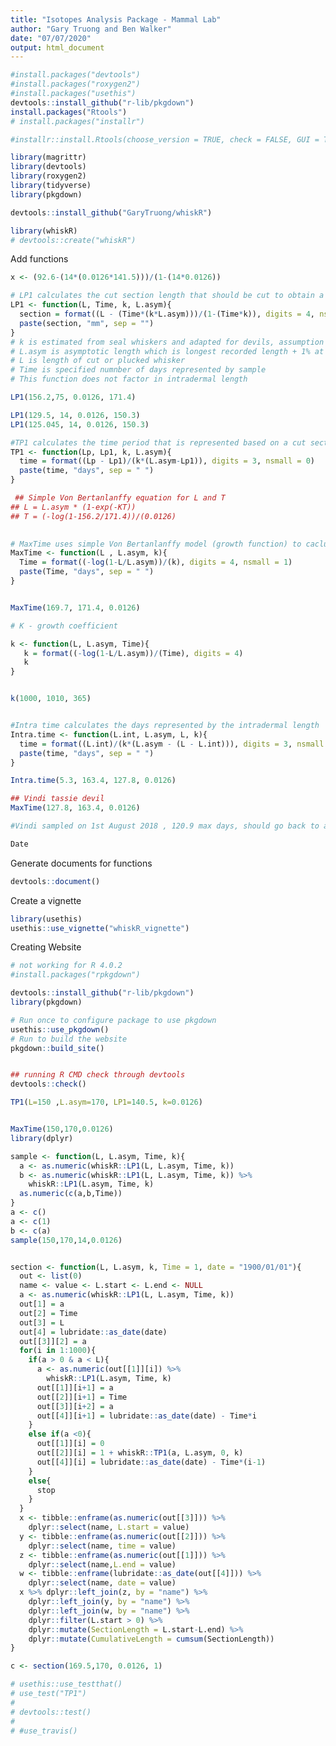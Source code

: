 ```yaml
---
title: "Isotopes Analysis Package - Mammal Lab"
author: "Gary Truong and Ben Walker"
date: "07/07/2020"
output: html_document
---
```


```r
#install.packages("devtools")
#install.packages("roxygen2")
#install.packages("usethis")
devtools::install_github("r-lib/pkgdown")
install.packages("Rtools")
# install.packages("installr")

#installr::install.Rtools(choose_version = TRUE, check = FALSE, GUI = TRUE,  page_with_download_url = "https://cran.r-project.org/bin/windows/Rtools/")

library(magrittr)
library(devtools)
library(roxygen2)
library(tidyverse)
library(pkgdown)

devtools::install_github("GaryTruong/whiskR")

library(whiskR)
# devtools::create("whiskR")
```

Add functions 
```r
x <- (92.6-(14*(0.0126*141.5)))/(1-(14*0.0126))

# LP1 calculates the cut section length that should be cut to obtain a defined time period. 
LP1 <- function(L, Time, k, L.asym){
  section = format((L - (Time*(k*L.asym)))/(1-(Time*k)), digits = 4, nsmall = 1)
  paste(section, "mm", sep = "")
}
# k is estimated from seal whiskers and adapted for devils, assumption that whiskers fall out after 1 year
# L.asym is asymptotic length which is longest recorded length + 1% at the given position
# L is length of cut or plucked whisker
# Time is specified numnber of days represented by sample
# This function does not factor in intradermal length 

LP1(156.2,75, 0.0126, 171.4)

LP1(129.5, 14, 0.0126, 150.3)
LP1(125.045, 14, 0.0126, 150.3)

#TP1 calculates the time period that is represented based on a cut section 
TP1 <- function(Lp, Lp1, k, L.asym){
  time = format((Lp - Lp1)/(k*(L.asym-Lp1)), digits = 3, nsmall = 0)
  paste(time, "days", sep = " ")
}

 ## Simple Von Bertanlanffy equation for L and T
## L = L.asym * (1-exp(-KT))
## T = (-log(1-156.2/171.4))/(0.0126)
  

# MaxTime uses simple Von Bertanlanffy model (growth function) to caclulate maximum theoretically time that the sample whisker represents
MaxTime <- function(L , L.asym, k){
  Time = format((-log(1-L/L.asym))/(k), digits = 4, nsmall = 1)
  paste(Time, "days", sep = " ")
}


MaxTime(169.7, 171.4, 0.0126)  

# K - growth coefficient

k <- function(L, L.asym, Time){
   k = format((-log(1-L/L.asym))/(Time), digits = 4)
   k
}


k(1000, 1010, 365)


#Intra time calculates the days represented by the intradermal length
Intra.time <- function(L.int, L.asym, L, k){
  time = format((L.int)/(k*(L.asym - (L - L.int))), digits = 3, nsmall = 0)
  paste(time, "days", sep = " ")
}

Intra.time(5.3, 163.4, 127.8, 0.0126)

## Vindi tassie devil
MaxTime(127.8, 163.4, 0.0126)

#Vindi sampled on 1st August 2018 , 120.9 max days, should go back to april 

Date

```


Generate documents for functions
```r
devtools::document()
```





Create a vignette
```r
library(usethis)
usethis::use_vignette("whiskR_vignette")
```

Creating  Website
```r
# not working for R 4.0.2
#install.packages("rpkgdown")

devtools::install_github("r-lib/pkgdown")
library(pkgdown)

# Run once to configure package to use pkgdown
usethis::use_pkgdown()
# Run to build the website
pkgdown::build_site()


## running R CMD check through devtools
devtools::check()
```

```r
TP1(L=150 ,L.asym=170, LP1=140.5, k=0.0126)


MaxTime(150,170,0.0126)
library(dplyr)

sample <- function(L, L.asym, Time, k){
  a <- as.numeric(whiskR::LP1(L, L.asym, Time, k)) 
  b <- as.numeric(whiskR::LP1(L, L.asym, Time, k)) %>%
    whiskR::LP1(L.asym, Time, k)
  as.numeric(c(a,b,Time))
}
a <- c()
a <- c(1)
b <- c(a)
sample(150,170,14,0.0126)


section <- function(L, L.asym, k, Time = 1, date = "1900/01/01"){
  out <- list(0)
  name <- value <- L.start <- L.end <- NULL
  a <- as.numeric(whiskR::LP1(L, L.asym, Time, k))
  out[1] = a
  out[2] = Time
  out[3] = L
  out[4] = lubridate::as_date(date)
  out[[3]][2] = a
  for(i in 1:1000){
    if(a > 0 & a < L){
      a <- as.numeric(out[[1]][i]) %>%
        whiskR::LP1(L.asym, Time, k)
      out[[1]][i+1] = a
      out[[2]][i+1] = Time
      out[[3]][i+2] = a
      out[[4]][i+1] = lubridate::as_date(date) - Time*i
    }
    else if(a <0){
      out[[1]][i] = 0
      out[[2]][i] = 1 + whiskR::TP1(a, L.asym, 0, k)
      out[[4]][i] = lubridate::as_date(date) - Time*(i-1) 
    }
    else{
      stop
    }
  }
  x <- tibble::enframe(as.numeric(out[[3]])) %>%
    dplyr::select(name, L.start = value)
  y <- tibble::enframe(as.numeric(out[[2]])) %>%
    dplyr::select(name, time = value)
  z <- tibble::enframe(as.numeric(out[[1]])) %>%
    dplyr::select(name,L.end = value)
  w <- tibble::enframe(lubridate::as_date(out[[4]])) %>%
    dplyr::select(name, date = value)
  x %>% dplyr::left_join(z, by = "name") %>%
    dplyr::left_join(y, by = "name") %>% 
    dplyr::left_join(w, by = "name") %>%
    dplyr::filter(L.start > 0) %>%
    dplyr::mutate(SectionLength = L.start-L.end) %>%
    dplyr::mutate(CumulativeLength = cumsum(SectionLength))
}

c <- section(169.5,170, 0.0126, 1)
```

```r
# usethis::use_testthat()
# use_test("TP1")
# 
# devtools::test()
# 
# #use_travis()
```

